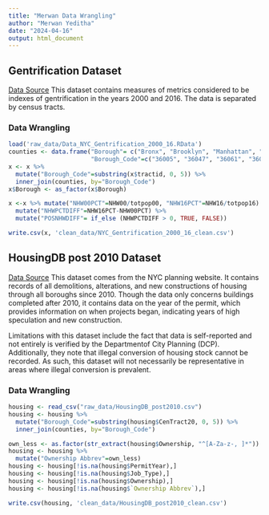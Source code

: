 ```yaml
---
title: "Merwan Data Wrangling"
author: "Merwan Yeditha"
date: "2024-04-16"
output: html_document
---
```


## Gentrification Dataset
[Data Source](https://dataverse.harvard.edu/dataset.xhtml?persistentId=doi:10.7910/DVN/O56ZMB)
This dataset contains measures of metrics considered to be indexes of gentrification in the years
2000 and 2016. The data is separated by census tracts. 

### Data Wrangling

```r
load('raw_data/Data_NYC_Gentrification_2000_16.RData')
counties <- data.frame("Borough"= c("Bronx", "Brooklyn", "Manhattan", "Queens", "Staten Island"),
                       "Borough_Code"=c("36005", "36047", "36061", "36081", "36085"))
x <- x %>% 
  mutate("Borough_Code"=substring(x$tractid, 0, 5)) %>% 
  inner_join(counties, by="Borough_Code")
x$Borough <- as_factor(x$Borough)

x <-x %>% mutate("NHW00PCT"=NHW00/totpop00, "NHW16PCT"=NHW16/totpop16) %>% 
  mutate("NHWPCTDIFF"=NHW16PCT-NHW00PCT) %>% 
  mutate("POSNHWDIFF"= if_else (NHWPCTDIFF > 0, TRUE, FALSE))

write.csv(x, 'clean_data/NYC_Gentrification_2000_16_clean.csv')
```

## HousingDB post 2010 Dataset

[Data Source](https://www.nyc.gov/site/planning/data-maps/open-data/dwn-housing-database.page)
This dataset comes from the NYC planning website. It contains records of all demolitions,
alterations, and new constructions of housing through all boroughs since 2010. Though the
data only concerns buildings completed after 2010, it contains data on the year of the permit,
which provides information on when projects began, indicating years of high speculation and
new construction.

Limitations with this dataset include the fact that data is self-reported and not
entirely is verified by the Departmentof City Planning (DCP). Additionally, they
note that illegal conversion of housing stock cannot be recorded. As such,
this dataset will not necessarily be representative in areas where illegal
conversion is prevalent.

### Data Wrangling

```r
housing <- read_csv("raw_data/HousingDB_post2010.csv")
housing <- housing %>% 
  mutate("Borough_Code"=substring(housing$CenTract20, 0, 5)) %>% 
  inner_join(counties, by="Borough_Code")

own_less <- as.factor(str_extract(housing$Ownership, "^[A-Za-z-, ]*"))
housing <- housing %>% 
  mutate("Ownership Abbrev"=own_less)
housing <- housing[!is.na(housing$PermitYear),]
housing <- housing[!is.na(housing$Job_Type),]
housing <- housing[!is.na(housing$Ownership),]
housing <- housing[!is.na(housing$`Ownership Abbrev`),]

write.csv(housing, 'clean_data/HousingDB_post2010_clean.csv')
```
